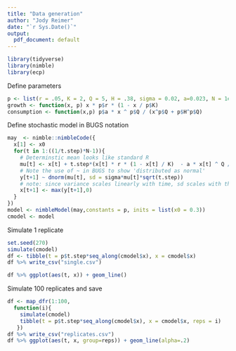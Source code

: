 ---
title: "Data generation"
author: "Jody Reimer"
date: "`r Sys.Date()`"
output: 
  pdf_document: default
---

```{r library, message=F}
library(tidyverse)
library(nimble)
library(ecp)
```
  
Define parameters

```{r}
p <- list(r = .05, K = 2, Q = 5, H = .38, sigma = 0.02, a=0.023, N = 1e3, t.step = 1/2)
growth <- function(x, p) x * p$r * (1 - x / p$K)
consumption <- function(x,p) p$a * x ^ p$Q / (x^p$Q + p$H^p$Q)
```

Define stochastic model in BUGS notation

```{r, message=FALSE}
may  <- nimble::nimbleCode({
  x[1] <- x0
  for(t in 1:((1/t.step)*N-1)){
    # Determinstic mean looks like standard R
    mu[t] <- x[t] + t.step*(x[t] * r * (1 - x[t] / K)  - a * x[t] ^ Q / (x[t] ^ Q + H ^ Q))
    # Note the use of ~ in BUGS to show 'distributed as normal' 
    y[t+1] ~ dnorm(mu[t], sd = sigma*mu[t]*sqrt(t.step)) 
    # note: since variance scales linearly with time, sd scales with the square root of time
    x[t+1] <- max(y[t+1],0)
  }
})
model <- nimbleModel(may,constants = p, inits = list(x0 = 0.3))
cmodel <- model 
```

Simulate 1 replicate

```{r}
set.seed(270)
simulate(cmodel)
df <- tibble(t = p$t.step*seq_along(cmodel$x), x = cmodel$x)
df %>% write_csv("single.csv")

df %>% ggplot(aes(t, x)) + geom_line()
```

Simulate 100 replicates and save

```{r}
df <- map_dfr(1:100, 
  function(i){
    simulate(cmodel)
    tibble(t = p$t.step*seq_along(cmodel$x), x = cmodel$x, reps = i)
   })
df %>% write_csv("replicates.csv")
df %>% ggplot(aes(t, x, group=reps)) + geom_line(alpha=.2) 

```
